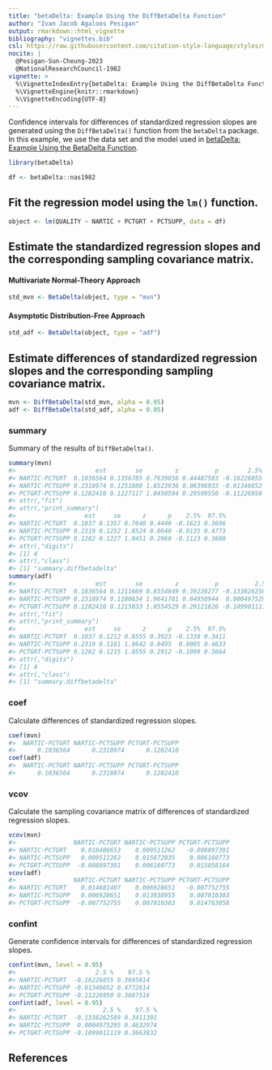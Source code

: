```yaml
---
title: "betaDelta: Example Using the DiffBetaDelta Function"
author: "Ivan Jacob Agaloos Pesigan"
output: rmarkdown::html_vignette
bibliography: "vignettes.bib"
csl: https://raw.githubusercontent.com/citation-style-language/styles/master/apa.csl
nocite: |
  @Pesigan-Sun-Cheung-2023
  @NationalResearchCouncil-1982
vignette: >
  %\VignetteIndexEntry{betaDelta: Example Using the DiffBetaDelta Function}
  %\VignetteEngine{knitr::rmarkdown}
  %\VignetteEncoding{UTF-8}
---
```




Confidence intervals for
differences of standardized regression slopes
are generated using
the `DiffBetaDelta()` function from the `betaDelta` package.
In this example,
we use the data set and the model used in
[betaDelta: Example Using the BetaDelta Function](example-beta-delta.html).


``` r
library(betaDelta)
```




``` r
df <- betaDelta::nas1982
```

## Fit the regression model using the `lm()` function.


``` r
object <- lm(QUALITY ~ NARTIC + PCTGRT + PCTSUPP, data = df)
```

## Estimate the standardized regression slopes and the corresponding sampling covariance matrix.

#### Multivariate Normal-Theory Approach


``` r
std_mvn <- BetaDelta(object, type = "mvn")
```

#### Asymptotic Distribution-Free Approach


``` r
std_adf <- BetaDelta(object, type = "adf")
```

## Estimate differences of standardized regression slopes and the corresponding sampling covariance matrix.


``` r
mvn <- DiffBetaDelta(std_mvn, alpha = 0.05)
adf <- DiffBetaDelta(std_adf, alpha = 0.05)
```

### summary

Summary of the results of `DiffBetaDelta()`.


``` r
summary(mvn)
#>                      est        se         z          p        2.5%     97.5%
#> NARTIC-PCTGRT  0.1036564 0.1356785 0.7639856 0.44487583 -0.16226855 0.3695814
#> NARTIC-PCTSUPP 0.2318974 0.1251880 1.8523936 0.06396933 -0.01346652 0.4772614
#> PCTGRT-PCTSUPP 0.1282410 0.1227117 1.0450594 0.29599550 -0.11226950 0.3687516
#> attr(,"fit")
#> attr(,"print_summary")
#>                   est     se      z      p    2.5%  97.5%
#> NARTIC-PCTGRT  0.1037 0.1357 0.7640 0.4449 -0.1623 0.3696
#> NARTIC-PCTSUPP 0.2319 0.1252 1.8524 0.0640 -0.0135 0.4773
#> PCTGRT-PCTSUPP 0.1282 0.1227 1.0451 0.2960 -0.1123 0.3688
#> attr(,"digits")
#> [1] 4
#> attr(,"class")
#> [1] "summary.diffbetadelta"
summary(adf)
#>                      est        se         z          p          2.5%     97.5%
#> NARTIC-PCTGRT  0.1036564 0.1211669 0.8554849 0.39228277 -0.1338262589 0.3411391
#> NARTIC-PCTSUPP 0.2318974 0.1180634 1.9641781 0.04950944  0.0004975295 0.4632974
#> PCTGRT-PCTSUPP 0.1282410 0.1215033 1.0554529 0.29121826 -0.1099011119 0.3663832
#> attr(,"fit")
#> attr(,"print_summary")
#>                   est     se      z      p    2.5%  97.5%
#> NARTIC-PCTGRT  0.1037 0.1212 0.8555 0.3923 -0.1338 0.3411
#> NARTIC-PCTSUPP 0.2319 0.1181 1.9642 0.0495  0.0005 0.4633
#> PCTGRT-PCTSUPP 0.1282 0.1215 1.0555 0.2912 -0.1099 0.3664
#> attr(,"digits")
#> [1] 4
#> attr(,"class")
#> [1] "summary.diffbetadelta"
```

### coef

Calculate differences of standardized regression slopes.


``` r
coef(mvn)
#>  NARTIC-PCTGRT NARTIC-PCTSUPP PCTGRT-PCTSUPP 
#>      0.1036564      0.2318974      0.1282410
coef(adf)
#>  NARTIC-PCTGRT NARTIC-PCTSUPP PCTGRT-PCTSUPP 
#>      0.1036564      0.2318974      0.1282410
```

### vcov

Calculate the sampling covariance matrix of differences of standardized regression slopes.


``` r
vcov(mvn)
#>                NARTIC-PCTGRT NARTIC-PCTSUPP PCTGRT-PCTSUPP
#> NARTIC-PCTGRT    0.018408653    0.009511262   -0.008897391
#> NARTIC-PCTSUPP   0.009511262    0.015672035    0.006160773
#> PCTGRT-PCTSUPP  -0.008897391    0.006160773    0.015058164
vcov(adf)
#>                NARTIC-PCTGRT NARTIC-PCTSUPP PCTGRT-PCTSUPP
#> NARTIC-PCTGRT    0.014681407    0.006928651   -0.007752755
#> NARTIC-PCTSUPP   0.006928651    0.013938955    0.007010303
#> PCTGRT-PCTSUPP  -0.007752755    0.007010303    0.014763058
```

### confint

Generate confidence intervals for differences of standardized regression slopes.


``` r
confint(mvn, level = 0.95)
#>                      2.5 %    97.5 %
#> NARTIC-PCTGRT  -0.16226855 0.3695814
#> NARTIC-PCTSUPP -0.01346652 0.4772614
#> PCTGRT-PCTSUPP -0.11226950 0.3687516
confint(adf, level = 0.95)
#>                        2.5 %    97.5 %
#> NARTIC-PCTGRT  -0.1338262589 0.3411391
#> NARTIC-PCTSUPP  0.0004975295 0.4632974
#> PCTGRT-PCTSUPP -0.1099011119 0.3663832
```

## References
